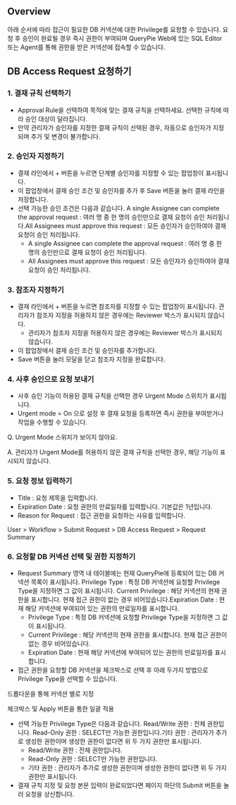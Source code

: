 ## Overview
아래 순서에 따라 접근이 필요한 DB 커넥션에 대한 Privilege를 요청할 수 있습니다. 요청 후 승인이 완료될 경우 즉시 권한이 부여되며 QueryPie Web에 있는 SQL Editor 또는 Agent를 통해 권한을 받은 커넥션에 접속할 수 있습니다. 

## DB Access Request 요청하기
### 1. 결재 규칙 선택하기
* Approval Rule을 선택하여 목적에 맞는 결재 규칙을 선택하세요. 선택한 규칙에 따라 승인 대상이 달라집니다. 
* 만약 관리자가 승인자를 지정한 결재 규칙이 선택된 경우, 자동으로 승인자가 지정되며 추가 및 변경이 불가합니다.

### 2. 승인자 지정하기 
* 결재 라인에서 + 버튼을 누르면 단계별 승인자를 지정할 수 있는 팝업창이 표시됩니다. 
* 이 팝업창에서 결재 승인 조건 및 승인자를 추가 후 Save 버튼을 눌러 결재 라인을 저장합니다.
* 선택 가능한 승인 조건은 다음과 같습니다. A single Assignee can complete the approval request : 여러 명 중 한 명의 승인만으로 결재 요청이 승인 처리됩니다.All Assignees must approve this request : 모든 승인자가 승인하여야 결재 요청이 승인 처리됩니다.
  * A single Assignee can complete the approval request : 여러 명 중 한 명의 승인만으로 결재 요청이 승인 처리됩니다.
  * All Assignees must approve this request : 모든 승인자가 승인하여야 결재 요청이 승인 처리됩니다.

### 3. 참조자 지정하기
* 결재 라인에서 + 버튼을 누르면 참조자를 지정할 수 있는 팝업창이 표시됩니다. 관리자가 참조자 지정을 허용하지 않은 경우에는 Reviewer 박스가 표시되지 않습니다. 
  * 관리자가 참조자 지정을 허용하지 않은 경우에는 Reviewer 박스가 표시되지 않습니다. 
* 이 팝업창에서 결재 승인 조건 및 승인자를 추가합니다. 
* Save 버튼을 눌러 모달을 닫고 참조자 지정을 완료합니다.

### 4. 사후 승인으로 요청 보내기  
* 사후 승인 기능이 허용된 결재 규칙을 선택한 경우 Urgent Mode 스위치가 표시됩니다. 
* Urgent mode = On 으로 설정 후 결재 요청을 등록하면 즉시 권한을 부여받거나 작업을 수행할 수 있습니다.

Q. Urgent Mode 스위치가 보이지 않아요.

A. 관리자가 Urgent Mode를 허용하지 않은 결재 규칙을 선택한 경우, 해당 기능이 표시되지 않습니다.

### 5. 요청 정보 입력하기
* Title : 요청 제목을 입력합니다. 
* Expiration Date : 요청 권한의 만료일자를 입력합니다. 기본값은 1년입니다.
* Reason for Request : 접근 권한을 요청하는 사유를 입력합니다. 

User > Workflow > Submit Request > DB Access Request > Request Summary

### 6. 요청할 DB 커넥션 선택 및 권한 지정하기 
* Request Summary 영역 내 테이블에는 현재 QueryPie에 등록되어 있는 DB 커넥션 목록이 표시됩니다. Privilege Type : 특정 DB 커넥션에 요청할 Privilege Type을 지정하면 그 값이 표시됩니다. Current Privilege : 해당 커넥션의 현재 권한을 표시합니다. 현재 접근 권한이 없는 경우 비어있습니다.Expiration Date : 현재 해당 커넥션에 부여되어 있는 권한의 만료일자를 표시합니다.
  * Privilege Type : 특정 DB 커넥션에 요청할 Privilege Type을 지정하면 그 값이 표시됩니다. 
  * Current Privilege : 해당 커넥션의 현재 권한을 표시합니다. 현재 접근 권한이 없는 경우 비어있습니다.
  * Expiration Date : 현재 해당 커넥션에 부여되어 있는 권한의 만료일자를 표시합니다.
* 접근 권한을 요청할 DB 커넥션을 체크박스로 선택 후 아래 두가지 방법으로 Privilege Type을 선택할 수 있습니다.

드롭다운을 통해 커넥션 별로 지정

체크박스 및 Apply 버튼을 통한 일괄 적용

* 선택 가능한 Privilege Type은 다음과 같습니다. Read/Write 권한 : 전체 권한입니다. Read-Only 권한 : SELECT만 가능한 권한입니다.기타 권한 : 관리자가 추가로 생성한 권한이며 생성한 권한이 없다면 위 두 가지 권한만 표시됩니다. 
  * Read/Write 권한 : 전체 권한입니다. 
  * Read-Only 권한 : SELECT만 가능한 권한입니다.
  * 기타 권한 : 관리자가 추가로 생성한 권한이며 생성한 권한이 없다면 위 두 가지 권한만 표시됩니다. 
* 결재 규칙 지정 및 요청 본문 입력이 완료되었다면 페이지 하단의 Submit 버튼을 눌러 요청을 상신합니다.
